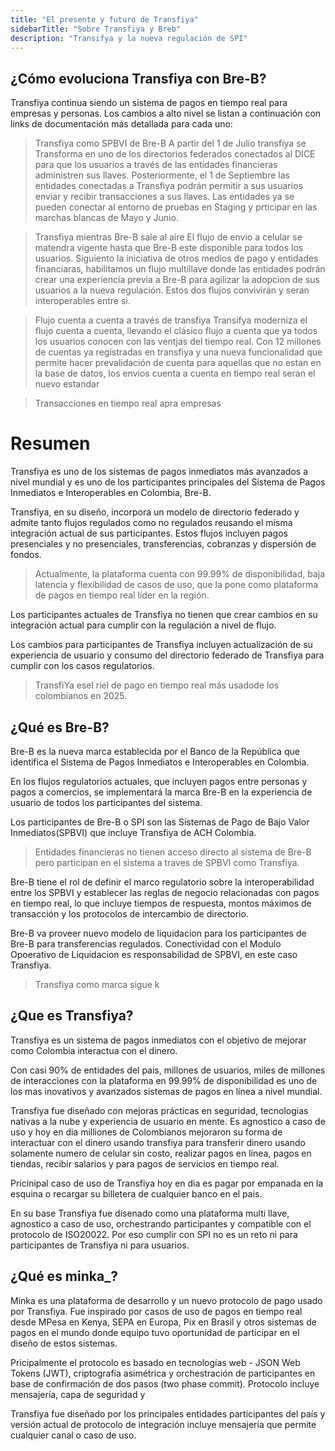 ```yaml
---
title: "El presente y futuro de Transfiya"
sidebarTitle: "Sobre Transfiya y Breb"
description: "Transifya y la nueva regulación de SPI"
---
```


## ¿Cómo evoluciona Transfiya con Bre-B?

Transfiya continua siendo un sistema de pagos en tiempo real para empresas y personas. Los cambios a alto nivel se listan a continuación con links de documentación más detallada para cada uno:

> Transfiya como SPBVI de Bre-B
A partir del 1 de Julio transfiya se Transforma en uno de los directorios federados conectados al DICE para que los usuarios a través de las entidades financieras administren sus llaves. Posteriormente, el 1 de Septiembre las entidades conectadas a Transfiya podrán permitir a sus usuarios enviar y recibir transacciones a sus llaves. Las entidades ya se pueden conectar al entorno de pruebas en Staging y prticipar en las marchas blancas de Mayo y Junio.

> Transfiya mientras Bre-B sale al aire
El flujo de envio a celular se matendra vigente hasta que Bre-B este disponible para todos los usuarios. Siguiento la iniciativa de otros medios de pago y entidades financiaras, habilitamos un flujo multillave donde las entidades podrán crear una experiencia previa a Bre-B para agilizar la adopcion de sus usuarios a la nueva regulación. Estos dos flujos convivirán y seran interoperables entre si.

> Flujo cuenta a cuenta a través de transfiya
Transifya moderniza el flujo cuenta a cuenta, llevando el clásico flujo a cuenta que ya todos los usuarios conocen con las ventjas del tiempo real. Con 12 millones de cuentas ya registradas en transfiya y una nueva funcionalidad que permite hacer prevalidación de cuenta para aquellas que no estan en la base de datos, los envios cuenta a cuenta en tiempo real seran el nuevo estandar

> Transacciones en tiempo real apra empresas





# Resumen

Transfiya es uno de los sistemas de pagos inmediatos más avanzados a nivel mundial y es uno de los participantes principales del Sistema de Pagos Inmediatos e Interoperables en Colombia, Bre-B.


Transfiya, en su diseño, incorpora un modelo de directorio federado y admite tanto flujos regulados como no regulados reusando el misma integración actual de sus participantes. Estos flujos incluyen pagos presenciales y no presenciales, transferencias, cobranzas y dispersión de fondos.

> Actualmente, la plataforma cuenta con 99.99% de disponibilidad, baja latencia y flexibilidad de casos de uso, que la pone como plataforma de pagos en tiempo real líder en la región.

Los participantes actuales de Transfiya no tienen que crear cambios en su integración actual para cumplir con la regulación a nivel de flujo.

Los cambios para participantes de Transfiya incluyen actualización de su experiencia de usuario y consumo del directorio federado de Transfiya para cumplir con los casos regulatorios.

>TransfiYa esel riel de pago en tiempo real más usadode los colombianos en 2025.

## ¿Qué es Bre-B?

Bre-B es la nueva marca establecida por el Banco de la República que identifica el Sistema de Pagos Inmediatos e Interoperables en Colombia.

En los flujos regulatorios actuales, que incluyen pagos entre personas y pagos a comercios, se implementará la marca Bre-B en la experiencia de usuario de todos los participantes del sistema.

Los participantes de Bre-B o SPI son las Sistemas de Pago de Bajo Valor Inmediatos(SPBVI) que incluye Transfiya de ACH Colombia.

> Entidades financieras no tienen acceso directo al sistema de Bre-B pero participan en el sistema a traves de SPBVI como Transfiya.

Bre-B tiene el rol de definir el marco regulatorio sobre la interoperabilidad entre los SPBVI y establecer las reglas de negocio relacionadas con pagos en tiempo real, lo que incluye tiempos de respuesta, montos máximos de transacción y los protocolos de intercambio de directorio.

Bre-B va proveer nuevo modelo de liquidacion para los participantes de Bre-B para transferencias regulados. Conectividad con el Modulo Opoerativo de Liquidacion es responsabilidad de SPBVI, en este caso Transfiya.

> Transfiya como marca sigue k



## ¿Que es Transfiya?

Transfiya es un sistema de pagos inmediatos con el objetivo de mejorar como Colombia interactua con el dinero.

Con casi 90% de entidades del pais, millones de usuarios, miles de millones de interacciones con la plataforma en 99.99% de disponibilidad es uno de los mas inovativos y avanzados sistemas de pagos en línea a nivel mundial.

Transfiya fue diseñado con mejoras prácticas en seguridad, tecnologias nativas a la nube y experiencia de usuario en mente. Es agnostico a caso de uso y hoy en dia milliones de Colombianos mejoraron su forma de interactuar con el dinero usando transfiya para transferir dinero usando solamente numero de celular sin costo, realizar pagos en línea, pagos en tiendas, recibir salarios y para pagos de servicios en tiempo real.

Pricinipal caso de uso de Transfiya hoy en dia es pagar por empanada en la esquina o recargar su billetera de cualquier banco en el pais.

En su base Transfiya fue disenado como una plataforma multi llave, agnostico a caso de uso, orchestrando participantes y compatible con el protocolo de ISO20022. Por eso cumplir con SPI no es un reto ni para participantes de Transfiya ni para usuarios.


## ¿Qué es minka_?

Minka es una plataforma de desarrollo y un nuevo protocolo de pago usado por Transfiya. Fue inspirado por casos de uso de pagos en tiempo real desde MPesa en Kenya, SEPA en Europa, Pix en Brasil y otros sistemas de pagos en el mundo donde equipo tuvo oportunidad de participar en el diseño de estos sistemas.

Pricipalmente el protocolo es basado en tecnologías web - JSON Web Tokens (JWT), criptografía asimétrica y orchestración de participantes en base de confirmación de dos pasos (two phase commit). Protocolo incluye mensajería, capa de seguridad y

Transfiya fue diseñado por los principales entidades participantes del país y versión actual de protocolo de integración incluye mensajería que permite cualquier canal o caso de uso.
